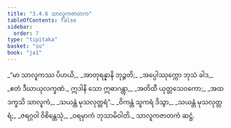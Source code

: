 ```yaml
---
title: "3.4.6 သာလူကဇာတက"
tableOfContents: false
sidebar:
  order: 7
type: "tipitaka"
basket: "su"
book: "ja1"
---
```



<DynamicBreadcrumb />

<Division number="106" book="ja1">

<Paragraph number="816" type="verses" book="ja1">
_“မာ သာလူကဿ ပိဟယိ,_  
_အာတုရန္နာနိ ဘုဉ္ဇတိ;_  
_အပ္ပေါဿုက္ကော ဘုသံ ခါဒ,_  
_ဧတံ ဒီဃာယုလက္ခဏံ._  

</Paragraph>

</Division>
<Division number="107" book="ja1">

<Paragraph number="817" type="verses" book="ja1">
ဣဒါနိ သော ဣဓာဂန္တွာ,_  
_အတိထီ ယုတ္တသေဝကော;_  
_အထ ဒက္ခသိ သာလူကံ,_  
_သယန္တံ မုသလုတ္တရံ”._  

</Paragraph>

</Division>
<Division number="108" book="ja1">

<Paragraph number="818" type="verses" book="ja1">
_ဝိကန္တံ သူကရံ ဒိသွာ,_  
_သယန္တံ မုသလုတ္တရံ;_  
_ဇရဂ္ဂဝါ ဝိစိန္တေသုံ,_  
_ဝရမှာကံ ဘုသာမိဝါတိ._  


</Paragraph>
</Division>

<Paragraph number="819" type="center" book="ja1">
သာလူကဇာတကံ ဆဋ္ဌံ.
</Paragraph>